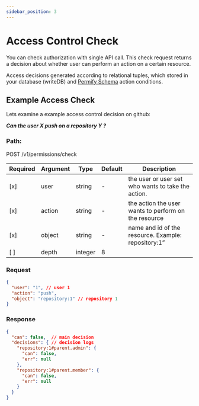 ```yaml
---
sidebar_position: 3
---
```


# Access Control Check

You can check authorization with
single API call. This check request returns a decision about whether user can perform an action on a certain resource.

Access decisions generated according to relational tuples, which stored in your database (writeDB) and [Permify Schema] action conditions.

[Permify Schema]:  /docs/getting-started/modeling

## Example Access Check

Lets examine a example access control decision on github: 

***Can the user X push on a repository Y ?***

### Path: 

POST /v1/permissions/check

| Required | Argument | Type | Default | Description |
|----------|----------|---------|---------|-------------------------------------------------------------------------------------------|
| [x]   | user | string | - | the user or user set who wants to take the action.
| [x]   | action | string | - | the action the user wants to perform on the resource |
| [x]   | object | string | - | name and id of the resource. Example: repository:1” |
| [ ]   | depth | integer | 8 | |

### Request

```json
{
  "user": "1", // user 1
  "action": "push",
  "object": "repository:1" // repository 1
}
```

### Response

```json
{
  "can": false,  // main decision
  "decisions": { // decision logs
    "repository:1#parent.admin": {
      "can": false,
      "err": null
    },
    "repository:1#parent.member": {
      "can": false,
      "err": null
    }
  }
}
```


